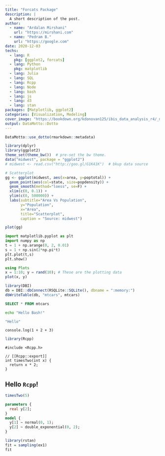 ```yaml
---
title: "Forcats Package"
description: |
  A short description of the post.
author:
  - name: "Ardalan Mirshani"
    url: "https://mirshani.com"
  - name: "Pedram B."
    url: "https://google.com"
date: 2020-12-03
techs:
  - lang: R
    pkg: [ggplot2, forcats]
  - lang: Python
    pkg: matplotlib
  - lang: Julia
  - lang: SQL
  - lang: Rcpp
  - lang: Node
  - lang: bash
  - lang: js
  - lang: d3
  - lang: stan
packages: [Matplotlib, ggplot2]
categories: [Visualization, Modeling]
cover_image: "https://bookdown.org/kdonovan125/ibis_data_analysis_r4/_main_files/figure-html/ggplot_ex_4_1-2.png"
output: DataMotto::Dotto
---
```



```r
DataMotto::use_dotto(rmarkdown::metadata)
```

<!-------------------------------------------------->

```r
library(dplyr)
library(ggplot2)
theme_set(theme_bw())  # pre-set the bw theme.
data("midwest", package = "ggplot2")
# midwest <- read.csv("http://goo.gl/G1K41K")  # bkup data source

# Scatterplot
gg <- ggplot(midwest, aes(x=area, y=poptotal)) + 
  geom_point(aes(col=state, size=popdensity)) + 
  geom_smooth(method="loess", se=F) + 
  xlim(c(0, 0.1)) + 
  ylim(c(0, 500000)) + 
  labs(subtitle="Area Vs Population", 
       y="Population", 
       x="Area", 
       title="Scatterplot", 
       caption = "Source: midwest")

plot(gg)
```

<!-------------------------------------------------->

```python
import matplotlib.pyplot as plt
import numpy as np
t = 1 + np.arange(0, 2, 0.01)
s = 1 + np.sin(2*np.pi*t)
plt.plot(t,s)
plt.show()
```

<!-------------------------------------------------->

```julia
using Plots
x = 1:10; y = rand(10); # These are the plotting data
plot(x, y)
```

<!-------------------------------------------------->

```r
library(DBI)
db = DBI::dbConnect(RSQLite::SQLite(), dbname = ":memory:")
dbWriteTable(db, "mtcars", mtcars)
```

```sql
SELECT * FROM mtcars
```

<!-------------------------------------------------->

```bash
echo "Hello Bash!"
```

<!-------------------------------------------------->

```js
"Hello"
```

<!-------------------------------------------------->

```node
console.log(1 + 2 + 3)
```

<!-------------------------------------------------->

<!-- # ```{r setup, Dot_title = "d3", Dot_color = "d3", Dot_close = F} -->
<!-- #  library(r2d3) -->
<!-- #  bars <- c(10, 20, 30) -->
<!-- # ``` -->
<!-- #  -->
<!-- # ```{d3 data=bars, options=list(color = 'orange'), Dot_open = F} -->
<!-- #  svg.selectAll('rect') -->
<!-- #    .data(data) -->
<!-- #    .enter() -->
<!-- #      .append('rect') -->
<!-- #        .attr('width', function(d) { return d * 10; }) -->
<!-- #        .attr('height', '20px') -->
<!-- #        .attr('y', function(d, i) { return i * 22; }) -->
<!-- #        .attr('fill', options.color); -->
<!-- # ``` -->

<!-------------------------------------------------->

```r
library(Rcpp)
```

```Rcpp
#include <Rcpp.h>

// [[Rcpp::export]]
int timesTwo(int x) {
  return x * 2;
}
```

## Hello `Rcpp`!

```r
timesTwo(5)
```

<!-------------------------------------------------->

```stan
parameters {
  real y[2];
}
model {
  y[1] ~ normal(0, 1);
  y[2] ~ double_exponential(0, 2);
}
```

```r
library(rstan)
fit = sampling(ex1)
fit
```
